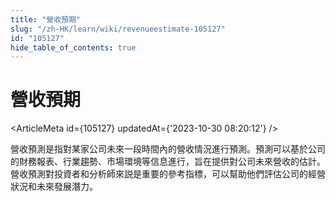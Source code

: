 ```yaml
---
title: "營收預期"
slug: "/zh-HK/learn/wiki/revenueestimate-105127"
id: "105127"
hide_table_of_contents: true
---
```



# 營收預期

<ArticleMeta id={105127} updatedAt={'2023-10-30 08:20:12'} />
<div className='border-solid border-b border-t-0 my-4 border-[var(--ifm-color-gray-300)]' />

營收預測是指對某家公司未來一段時間內的營收情況進行預測。預測可以基於公司的財務報表、行業趨勢、市場環境等信息進行，旨在提供對公司未來營收的估計。營收預測對投資者和分析師來説是重要的參考指標，可以幫助他們評估公司的經營狀況和未來發展潛力。

